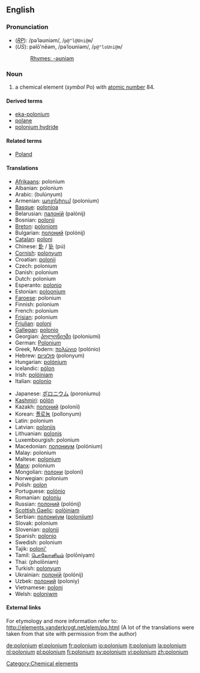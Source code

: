 {{see|Polonium}}
==English==
{{elements|Po|bismuth|Bi|astatine|At}}
===Pronunciation===
*(''[[RP]]''): /pəˈləʊniəm/, /<tt>p@"l@Uni@m</tt>/
*(''US''): pəlōʹnēəm, /pəˈloʊniəm/, /<tt>p@"loUni@m</tt>/
*:[[Rhymes:English:-əʊniəm|Rhymes: -əʊniəm]]

=== Noun ===
{{en-noun|-}}
{{wikipedia}}

# a chemical element (''symbol'' Po) with [[atomic number]] 84.

====Derived terms====
*[[eka-polonium]]
*[[polane]]
*[[polonium hydride]]

====Related terms====
*[[Poland]]<!--after which polonium is named-->

==== Translations ====
{{top}}
*[[Afrikaans]]: polonium
*Albanian: polonium
*Arabic: {{ARchar|[[بولونيوم]]}} (bulúnyum) {{m}}
*Armenian: [[պոլոնիում]] (polonium)
*[[Basque]]: [[polonioa]]
*Belarusian: [[палонiй]] (palónij) {{m}}
*Bosnian: [[polonij]]
*[[Breton]]: [[poloniom]]
*Bulgarian: [[полоний]] (polónij) {{m}}
*[[Catalan]]: [[poloni]]
*Chinese: [[釙]] / [[钋]] (pú)
*[[Cornish]]: [[polonyum]]
*Croatian: [[polonij]]
*Czech: polonium
*Danish: polonium
*Dutch: polonium {{n}}
*Esperanto: [[polonio]]
*Estonian: [[poloonium]]
*[[Faroese]]: polonium
*Finnish: polonium
*French: polonium {{m}}
*[[Frisian]]: polonium
*[[Friulian]]: [[poloni]]
*[[Gallegan]]: [[polonio]]
*Georgian: [[პოლონიუმი]] (poloniumi)
*German: [[Polonium]] {{n}}
*Greek, Modern: [[πολώνιο]] (polónio) {{n}}
*Hebrew: [[פולוניום]] (polonyum)
*Hungarian: [[polónium]]
*Icelandic: [[pólon]]
*Irish: [[polóiniam]]
*Italian: [[polonio]] {{m}}
{{mid}}
*Japanese: [[ポロニウム]] (poroniumu)
*[[Kashmiri]]: [[pòlón]]
*Kazakh: [[полоний]] (polonii)
*Korean: [[폴로늄]] (pollonyum)
*Latin: polonium
*Latvian: [[polonijs]]
*Lithuanian: [[polonis]]
*Luxembourgish: polonium
*Macedonian: [[полониум]] (polónium) {{m}}
*Malay: polonium
*Maltese: [[polonjum]]
*[[Manx]]: polonium
*Mongolian: [[полони]] (poloni)
*Norwegian: polonium
*Polish: [[polon]] {{m}}
*Portuguese: [[polónio]] {{m}}
*Romanian: [[poloniu]] {{n}}
*Russian: [[полоний]] (polónij) {{m}}
*[[Scottish Gaelic]]: [[polòiniam]]
*Serbian: [[полониjум]] ([[polonijum]]) {{m}}
*Slovak: polonium
*Slovenian: [[polonij]]
*Spanish: [[polonio]] {{m}}
*Swedish: polonium
*Tajik: [[poloni']]
*Tamil: [[பொலோனியம்]] (polōniyam)
*Thai: {{THchar|[[พอโลเนียม]]}} (pholōniam)
*Turkish: [[polonyum]]
*Ukrainian: [[полонiй]] (polónij) {{m}}
*Uzbek: [[полоний]] (poloniy)
*Vietnamese: [[poloni]]
*Welsh: [[poloniwm]]
{{bottom}}

====External links====
For etymology and more information refer to:
http://elements.vanderkrogt.net/elem/po.html
(A lot of the translations were taken from that site with permission from the author)

[[Category:Chemical elements]]

[[de:polonium]]
[[el:polonium]]
[[fr:polonium]]
[[io:polonium]]
[[it:polonium]]
[[la:polonium]]
[[nl:polonium]]
[[pl:polonium]]
[[fi:polonium]]
[[sv:polonium]]
[[vi:polonium]]
[[zh:polonium]]